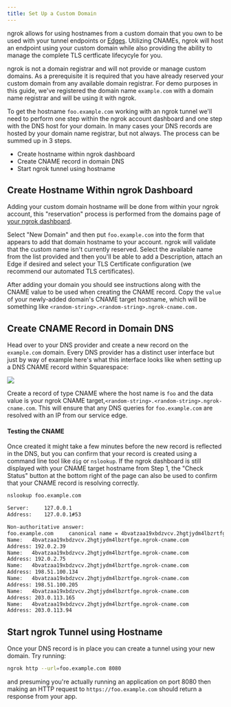```yaml
---
title: Set Up a Custom Domain
---
```


ngrok allows for using hostnames from a custom domain that you own to be used with your tunnel endpoints or [Edges](/network-edge/edges/). Utilizing CNAMEs, ngrok will host an endpoint using your custom domain while also providing the ability to manage the complete TLS certficate lifecycyle for you.

ngrok is not a domain registrar and will not provide or manage custom domains. As a prerequisite it is required that you have already reserved your custom domain from any available domain registrar. For demo purposes in this guide, we've registered the domain name `example.com` with a domain name registrar and will be using it with ngrok.

To get the hostname `foo.example.com` working with an ngrok tunnel we'll need to perform one step within the ngrok account dashboard and one step with the DNS host for your domain. In many cases your DNS records are hosted by your domain name registrar, but not always. The process can be summed up in 3 steps.

- Create hostname within ngrok dashboard
- Create CNAME record in domain DNS
- Start ngrok tunnel using hostname

## **Create Hostname Within ngrok Dashboard**

Adding your custom domain hostname will be done from within your ngrok account, this "reservation" process is performed from the domains page of [your ngrok dashboard](https://dashboard.ngrok.com/cloud-edge/domains).

Select "New Domain" and then put `foo.example.com` into the form that appears to add that domain hostname to your account. ngrok will validate that the custom name isn't currently reserved. Select the available name from the list provided and then you'll be able to add a Description, attach an Edge if desired and select your TLS Certificate configuration (we recommend our automated TLS certificates).

After adding your domain you should see instructions along with the CNAME value to be used when creating the CNAME record. Copy the `value` of your newly-added domain's CNAME target hostname, which will be something like `<random-string>.<random-string>.ngrok-cname.com.`

## **Create CNAME Record in Domain DNS**

Head over to your DNS provider and create a new record on the `example.com` domain. Every DNS provider has a distinct user interface but just by way of example here's what this interface looks like when setting up a DNS CNAME record within Squarespace:

![](/img/docs/customdomain-img1.png)

Create a record of type CNAME where the host name is `foo` and the data value is your ngrok CNAME target,`<random-string>.<random-string>.ngrok-cname.com`. This will ensure that any DNS queries for `foo.example.com` are resolved with an IP from our service edge.

#### Testing the CNAME

Once created it might take a few minutes before the new record is reflected in the DNS, but you can confirm that your record is created using a command line tool like `dig` or `nslookup`. If the ngrok dashboard is still displayed with your CNAME target hostname from Step 1, the "Check Status" button at the bottom right of the page can also be used to confirm that your CNAME record is resolving correctly.

```bash
nslookup foo.example.com

Server:		127.0.0.1
Address:	127.0.0.1#53

Non-authoritative answer:
foo.example.com 	canonical name = 4bvatzaa19xbdzvcv.2hgtjydm4lbzrtfge.ngrok-cname.com.
Name:	4bvatzaa19xbdzvcv.2hgtjydm4lbzrtfge.ngrok-cname.com
Address: 192.0.2.39
Name:	4bvatzaa19xbdzvcv.2hgtjydm4lbzrtfge.ngrok-cname.com
Address: 192.0.2.75
Name:	4bvatzaa19xbdzvcv.2hgtjydm4lbzrtfge.ngrok-cname.com
Address: 198.51.100.134
Name:	4bvatzaa19xbdzvcv.2hgtjydm4lbzrtfge.ngrok-cname.com
Address: 198.51.100.205
Name:	4bvatzaa19xbdzvcv.2hgtjydm4lbzrtfge.ngrok-cname.com
Address: 203.0.113.165
Name:	4bvatzaa19xbdzvcv.2hgtjydm4lbzrtfge.ngrok-cname.com
Address: 203.0.113.94
```

## **Start ngrok Tunnel using Hostname**

Once your DNS record is in place you can create a tunnel using your new domain. Try running:

```bash
ngrok http --url=foo.example.com 8080
```

and presuming you're actually running an application on port 8080 then making an HTTP request to `https://foo.example.com` should return a response from your app.
